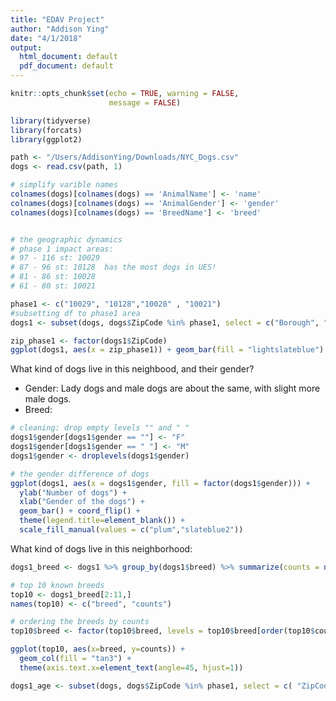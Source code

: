 ```yaml
---
title: "EDAV Project"
author: "Addison Ying"
date: "4/1/2018"
output:
  html_document: default
  pdf_document: default
---
```


```r
knitr::opts_chunk$set(echo = TRUE, warning = FALSE,
                      message = FALSE)
```


```r
library(tidyverse)
library(forcats)
library(ggplot2)

path <- "/Users/AddisonYing/Downloads/NYC_Dogs.csv"
dogs <- read.csv(path, 1)

# simplify varible names 
colnames(dogs)[colnames(dogs) == 'AnimalName'] <- 'name'
colnames(dogs)[colnames(dogs) == 'AnimalGender'] <- 'gender'
colnames(dogs)[colnames(dogs) == 'BreedName'] <- 'breed'


# the geographic dynamics
# phase 1 impact areas: 
# 97 - 116 st: 10029
# 87 - 96 st: 10128  has the most dogs in UES!
# 81 - 86 st: 10028
# 61 - 80 st: 10021

phase1 <- c("10029", "10128","10028" , "10021") 
#subsetting df to phase1 area 
dogs1 <- subset(dogs, dogs$ZipCode %in% phase1, select = c("Borough", "ZipCode", "breed", "gender","LicenseIssuedDate", "LicenseExpiredDate"))

zip_phase1 <- factor(dogs1$ZipCode)
ggplot(dogs1, aes(x = zip_phase1)) + geom_bar(fill = "lightslateblue")

```

What kind of dogs live in this neighbood, and their gender? 

- Gender: Lady dogs and male dogs are about the same, with slight more male dogs. 
- Breed: 

```r

# cleaning: drop empty levels "" and " "
dogs1$gender[dogs1$gender == ""] <- "F"
dogs1$gender[dogs1$gender == " "] <- "M"
dogs1$gender <- droplevels(dogs1$gender)

# the gender difference of dogs 
ggplot(dogs1, aes(x = dogs1$gender, fill = factor(dogs1$gender))) + 
  ylab("Number of dogs") + 
  xlab("Gender of the dogs") + 
  geom_bar() + coord_flip() +
  theme(legend.title=element_blank()) +
  scale_fill_manual(values = c("plum","slateblue2"))

```


What kind of dogs live in this neighborhood:
```r

dogs1_breed <- dogs1 %>% group_by(dogs1$breed) %>% summarize(counts = n()) %>% arrange(-counts) 

# top 10 known breeds
top10 <- dogs1_breed[2:11,]
names(top10) <- c("breed", "counts")

# ordering the breeds by counts
top10$breed <- factor(top10$breed, levels = top10$breed[order(top10$counts)])

ggplot(top10, aes(x=breed, y=counts)) + 
  geom_col(fill = "tan3") +
  theme(axis.text.x=element_text(angle=45, hjust=1))

```

```r
dogs1_age <- subset(dogs, dogs$ZipCode %in% phase1, select = c( "ZipCode", "AnimalBirthMonth"))

```

